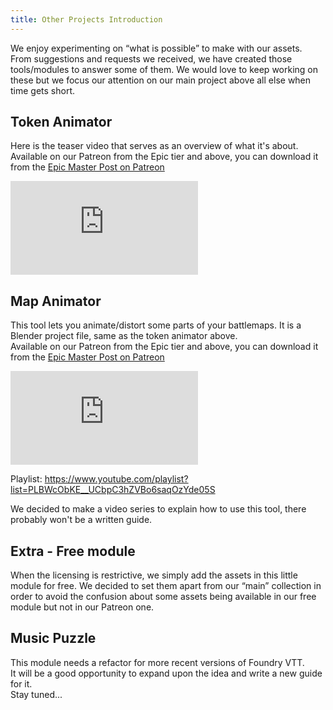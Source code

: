 ```yaml
---
title: Other Projects Introduction
---
```


We enjoy experimenting on “what is possible” to make with our assets. From suggestions and requests we received, we have created those tools/modules to answer some of them. We would love to keep working on these but we focus our attention on our main project above all else when time gets short.


## Token Animator

Here is the teaser video that serves as an overview of what it's about.  
Available on our Patreon from the Epic tier and above, you can download it from the <a href="https://www.patreon.com/posts/64188575">Epic Master Post on Patreon</a>

<iframe width="auto" height="auto" src="https://www.youtube.com/embed/WLX6-PwU1Hk?si=fPHmpNGHxxEBUjD9" title="YouTube video player" frameborder="0" allow="accelerometer; autoplay; clipboard-write; encrypted-media; gyroscope; picture-in-picture; web-share" referrerpolicy="strict-origin-when-cross-origin" allowfullscreen></iframe>

<LinkCard title="Token Animator Guide" href="/jb2a-wiki/other-projects/token-animator-guide/#_top" />

## Map Animator

This tool lets you animate/distort some parts of your battlemaps. It is a Blender project file, same as the token animator above.  
Available on our Patreon from the Epic tier and above, you can download it from the <a href="https://www.patreon.com/posts/64188575">Epic Master Post on Patreon</a>

<iframe width="auto" height="auto" src="https://www.youtube.com/embed/a5WVep3Cbwk?si=3xvqkak-Xj42e7vf" title="YouTube video player" frameborder="0" allow="accelerometer; autoplay; clipboard-write; encrypted-media; gyroscope; picture-in-picture; web-share" referrerpolicy="strict-origin-when-cross-origin" allowfullscreen></iframe>

Playlist: https://www.youtube.com/playlist?list=PLBWcObKE__UCbpC3hZVBo6saqOzYde05S

  <Aside type="note" title="Only-Video Guide">
    We decided to make a video series to explain how to use this tool, there probably won't be a written guide.
  </Aside>

## Extra - Free module
When the licensing is restrictive, we simply add the assets in this little module for free. We decided to set them apart from our “main” collection in order to avoid the confusion about some assets being available in our free module but not in our Patreon one.

<LinkCard title="Extra - Free module" href="/jb2a-wiki/other-projects/extras-free-module/#_top" />

## Music Puzzle

This module needs a refactor for more recent versions of Foundry VTT.  
It will be a good opportunity to expand upon the idea and write a new guide for it.  
Stay tuned...
